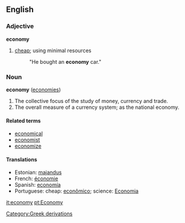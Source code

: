 {{wikipedia}}
==English==

===Adjective===
'''economy'''
#[[cheap]]; using minimal resources
#:"He bought an '''economy''' car."

===Noun===
'''economy'''  ([[economies]])
#The collective focus of the study of money, currency and trade.
#The overall measure of a currency system; as the national economy.

====Related terms====
*[[economical]]
*[[economist]]
*[[economize]]

====Translations====
*Estonian: [[majandus]]
*French: [[économie]]
*Spanish: [[economía]]
*Portuguese: cheap: [[econômico]]; science: [[Economia]]

[[Category:Greek derivations]]

[[it:economy]]
[[pt:Economy]]